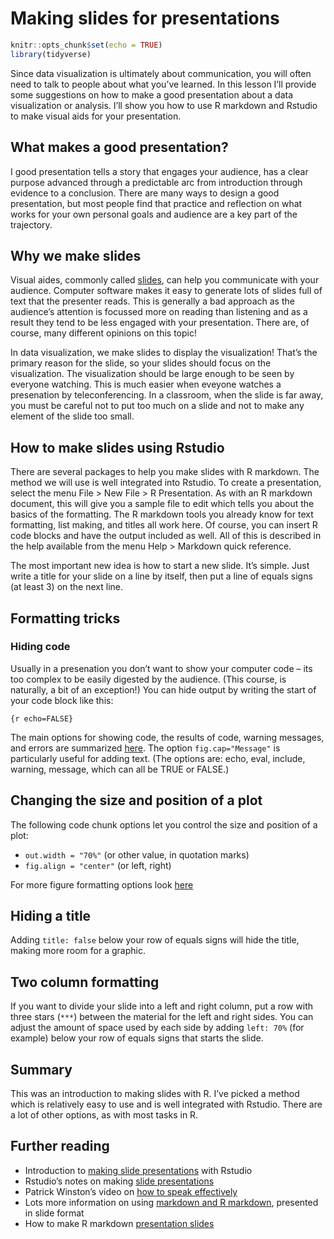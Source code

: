 # Making slides for presentations {#slides}

```r
knitr::opts_chunk$set(echo = TRUE)
library(tidyverse)
```

Since data visualization is ultimately about communication, you will often need to talk to people about what you've learned. In this lesson I'll provide some suggestions on how to make a good presentation about a data visualization or analysis. I'll show you how to use R markdown and Rstudio to make visual aids for your presentation.

## What makes a good presentation?

I good presentation tells a story that engages your audience, has a clear purpose advanced through a predictable arc from introduction through evidence to a conclusion. There are many ways to design a good presentation, but most people find that practice and reflection on what works for your own personal goals and audience are a key part of the trajectory. 

## Why we make slides

Visual aides, commonly called [slides](https://en.wikipedia.org/wiki/Presentation_slide), can help you communicate with your audience. Computer software makes it easy to generate lots of slides full of text that the presenter reads. This is generally a bad approach as the audience's attention is focussed more on reading than listening and as a result they tend to be less engaged with your presentation. There are, of course, many different opinions on this topic!

In data visualization, we make slides to display the visualization! That's the primary reason for the slide, so your slides should focus on the visualization. The visualization should be large enough to be seen by everyone watching. This is much easier when eveyone watches a presenation by teleconferencing. In a classroom, when the slide is far away, you must be careful not to put too much on a slide and not to make any element of the slide too small.

## How to make slides using Rstudio

There are several packages to help you make slides with R markdown. The method we will use is well integrated into Rstudio. To create a presentation, select the menu File > New File > R Presentation. As with an R markdown document, this will give you a sample file to edit which tells you about the basics of the formatting. The R markdown tools you already know for text formatting, list making, and titles all work here. Of course, you can insert R code blocks and have the output included as well. All of this is described in the help available from the menu Help > Markdown quick reference.

The most important new idea is how to start a new slide. It's simple. Just write a title for your slide on a line by itself, then put a line of equals signs (at least 3) on the next line.



## Formatting tricks

### Hiding code

Usually in a presenation you don't want to show your computer code -- its too complex to be easily digested by the audience. (This course, is naturally, a bit of an exception!) You can hide output by writing the start of your code block like this:

`{r echo=FALSE}`

The main options for showing code, the results of code, warning messages, and errors are summarized [here](https://rmarkdown.rstudio.com/lesson-3.html). The option `fig.cap="Message"` is particularly useful for adding text. (The options are: echo, eval, include, warning, message, which can all be TRUE or FALSE.)

## Changing the size and position of a plot

The following code chunk options let you control the size and position of a plot:

* `out.width = "70%"` (or other value, in quotation marks)
* `fig.align = "center"` (or left, right)

For more figure formatting options look [here]()

## Hiding a title

Adding `title: false` below your row of equals signs will hide the title, making more room for a graphic.

## Two column formatting

If you want to divide your slide into a left and right column, put a row with three stars (`***`) between the material for the left and right sides. You can adjust the amount of space used by each side by adding `left: 70%` (for example) below your row of equals signs that starts the slide.

## Summary

This was an introduction to making slides with R. I've picked a method which is relatively easy to use and is well integrated with Rstudio. There are a lot of other options, as with most tasks in R.

## Further reading

* Introduction to [making slide presentations](https://support.rstudio.com/hc/en-us/articles/200486468) with Rstudio
* Rstudio's notes on making [slide presentations](https://rmarkdown.rstudio.com/lesson-11.html)
* Patrick Winston's video on [how to speak effectively](https://www.youtube.com/watch?v=Unzc731iCUY)
* Lots more information on using [markdown and R markdown](https://slides.djnavarro.net/starting-rmarkdown/#1), presented in slide format
* How to make R markdown [presentation slides](https://codingclubuc3m.rbind.io/post/2019-09-24/)
